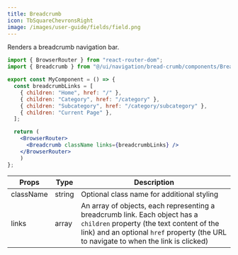 ```yaml
---
title: Breadcrumb
icon: TbSquareChevronsRight
image: /images/user-guide/fields/field.png
---
```

Renders a breadcrumb navigation bar.

<Tabs>
<Tab title="Usage">

```jsx
import { BrowserRouter } from "react-router-dom";
import { Breadcrumb } from "@/ui/navigation/bread-crumb/components/Breadcrumb";

export const MyComponent = () => {
  const breadcrumbLinks = [
    { children: "Home", href: "/" },
    { children: "Category", href: "/category" },
    { children: "Subcategory", href: "/category/subcategory" },
    { children: "Current Page" },
  ];

  return (
    <BrowserRouter>
      <Breadcrumb className links={breadcrumbLinks} />
    </BrowserRouter>
    )
};
```

</Tab>
<Tab title="Props">


| Props | Type | Description |
|-------|------|-------------|
| className | string | Optional class name for additional styling |
| links | array | An array of objects, each representing a breadcrumb link. Each object has a `children` property (the text content of the link) and an optional `href` property (the URL to navigate to when the link is clicked) |



</Tab>
</Tabs>

